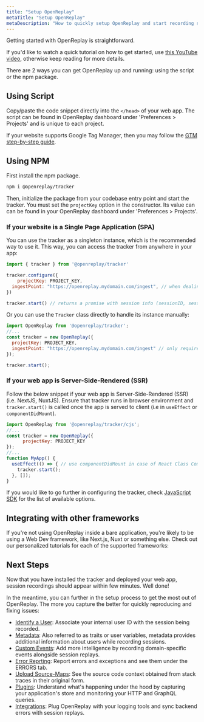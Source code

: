 ```yaml
---
title: "Setup OpenReplay"
metaTitle: "Setup OpenReplay"
metaDescription: "How to quickly setup OpenReplay and start recording sessions and metrics."
---
```


<YoutubeVideo title="Watch how to Get Started with OpenReplay"
  description="If you don't like reading, you can follow this video tutorial showing you how to get started with OpenReplay in 3 minutes or less"
  videoURL="https://www.youtube.com/watch?v=EWbtMK3qK30"
  />


Getting started with OpenReplay is straightforward. 

If you'd like to watch a quick tutorial on how to get started, use [this YouTube video](https://www.youtube.com/watch?v=EWbtMK3qK30), otherwise keep reading for more details.

There are 2 ways you can get OpenReplay up and running: using the script or the npm package.

## Using Script

Copy/paste the code snippet directly into the `</head>` of your web app. The script can be found in OpenReplay dashboard under 'Preferences > Projects' and is unique to each project.

If your website supports Google Tag Manager, then you may follow the [GTM step-by-step guide](/integrations/google-tag-manager).

## Using NPM

First install the npm package.

```bash
npm i @openreplay/tracker
```

Then, initialize the package from your codebase entry point and start the tracker. You must set the `projectKey` option in the constructor. Its value can can be found in your OpenReplay dashboard under 'Preferences > Projects'.

### If your website is a Single Page Application (SPA)

You can use the tracker as a singleton instance, which is the recommended way to use it. 
This way, you can access the tracker from anywhere in your app:

```js
import { tracker } from '@openreplay/tracker'

tracker.configure({
	projectKey: PROJECT_KEY,
  ingestPoint: "https://openreplay.mydomain.com/ingest", // when dealing with the self-hosted version of OpenReplay
})

tracker.start() // returns a promise with session info (sessionID, sessionHash, userUUID)
```

Or you can use the `Tracker` class directly to handle its instance manually:

```js
import OpenReplay from '@openreplay/tracker';
//...
const tracker = new OpenReplay({
  projectKey: PROJECT_KEY,
  ingestPoint: "https://openreplay.mydomain.com/ingest" // only required if using the self-hosted version of OpenReplay
});

tracker.start();
```

### If your web app is Server-Side-Rendered (SSR)

Follow the below snippet if your web app is Server-Side-Rendered (SSR) (i.e. NextJS, NuxtJS). 
Ensure that tracker runs in browser environment and `tracker.start()` is called once the app is served to client (i.e in `useEffect` or `componentDidMount`).

```js
import OpenReplay from '@openreplay/tracker/cjs';
//...
const tracker = new OpenReplay({
      projectKey: PROJECT_KEY
});
//...
function MyApp() {
  useEffect(() => { // use componentDidMount in case of React Class Component
    tracker.start();
  }, []);
}
```

If you would like to go further in configuring the tracker, check [JavaScript SDK](/installation/javascript-sdk#options) for the list of available options.

## Integrating with other frameworks
If you're not using OpenReplay inside a bare application, you're likely to be using a Web Dev framework, like Next.js, Nuxt or something else.
Check out our personalized tutorials for each of the supported frameworks:

<div class="grid grid-cols-1 md:grid-cols-1 gap-3 md:gap-4">
  <IconText url="/sdk/using-or/next" title="React" />
  <IconText url="/sdk/using-or/nuxt" title="Vue" />
  <IconText url="/sdk/using-or/angular" title="Angular" />
  <IconText url="/sdk/using-or/next" title="NextJS" />
  <IconText url="/sdk/using-or/nuxt" title="Nuxt" />
</div>

## Next Steps

Now that you have installed the tracker and deployed your web app, session recordings should appear within few minutes. Well done!

In the meantime, you can further in the setup process to get the most out of OpenReplay. The more you capture the better for quickly reproducing and fixing issues:
- [Identify a User](/installation/identify-user): Associate your internal user ID with the session being recorded.
- [Metadata](/installation/metadata): Also referred to as traits or user variables, metadata provides additional information about users while recording sessions.
- [Custom Events](/installation/custom-events): Add more intelligence by recording domain-specific events alongside session replays.
- [Error Reprting](/installation/error-reporting): Report errors and exceptions and see them under the ERRORS tab.
- [Upload Source-Maps](/installation/upload-sourcemaps): See the source code context obtained from stack traces in their original form.
- [Plugins](/plugins): Understand what's happening under the hood by capturing your application's store and monitoring your HTTP and GraphQL queries.
- [Integrations](/integrations): Plug OpenReplay with your logging tools and sync backend errors with session replays.
